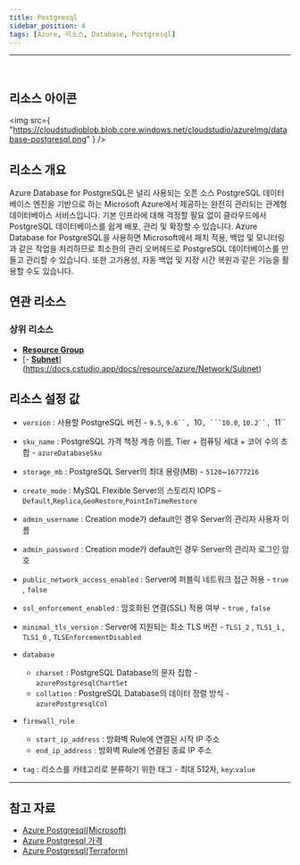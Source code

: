 ```yaml
---
title: Postgresql
sidebar_position: 4
tags: [Azure, 리소스, Database, Postgresql]
---
```


<hr />
<br />

## 리소스 아이콘

<img
    src={
        "https://cloudstudioblob.blob.core.windows.net/cloudstudio/azureImg/database-postgresql.png"
    }
/>

## 리소스 개요

Azure Database for PostgreSQL은 널리 사용되는 오픈 소스 PostgreSQL 데이터베이스 엔진을 기반으로 하는 Microsoft Azure에서 제공하는 완전히 관리되는 관계형 데이터베이스 서비스입니다.
기본 인프라에 대해 걱정할 필요 없이 클라우드에서 PostgreSQL 데이터베이스를 쉽게 배포, 관리 및 확장할 수 있습니다.
Azure Database for PostgreSQL을 사용하면 Microsoft에서 패치 적용, 백업 및 모니터링과 같은 작업을 처리하므로 최소한의 관리 오버헤드로 PostgreSQL 데이터베이스를 만들고 관리할 수 있습니다.
또한 고가용성, 자동 백업 및 지정 시간 복원과 같은 기능을 활용할 수도 있습니다.

## 연관 리소스

### 상위 리소스

-   [**Resource Group**](https://docs.cstudio.app/docs/resource/azure/Base/ResourceGroup)
-   [- [**Subnet**](https://docs.cstudio.app/docs/resource/azure/Network/Subnet)](https://docs.cstudio.app/docs/resource/azure/Network/Subnet)

## 리소스 설정 값

-   `version` : 사용할 PostgreSQL 버전 - `9.5`, ` 9.6``,  `10` , ```10.0 `, ` 10.2``,  `11``

-   `sku_name` : PostgreSQL 가격 책정 계층 이름, Tier + 컴퓨팅 세대 + 코어 수의 조합 - `azureDatabaseSku`

-   `storage_mb` : PostgreSQL Server의 최대 용량(MB) - `5120`~`16777216`

-   `create_mode` : MySQL Flexible Server의 스토리지 IOPS - `Default`,`Replica`,`GeoRestore`,`PointInTimeRestore`

-   `admin_username` : Creation mode가 default인 경우 Server의 관리자 사용자 이름

-   `admin_password` : Creation mode가 default인 경우 Server의 관리자 로그인 암호

-   `public_network_access_enabled` : Server에 퍼블릭 네트워크 접근 허용 - `true` , `false`

-   `ssl_enforcement_enabled` : 암호화된 연결(SSL) 적용 여부 - `true` , `false`

-   `minimal_tls_version` : Server에 지원되는 최소 TLS 버전 - `TLS1_2` , `TLS1_1` , `TLS1_0` , `TLSEnforcementDisabled`

-   `database`

    -   `charset` : PostgreSQL Database의 문자 집합 - `azurePostgresqlChartSet`
    -   `collation` : PostgreSQL Database의 데이터 정렬 방식 - `azurePostgresqlCol`

-   `firewall_rule`

    -   `start_ip_address` : 방화벽 Rule에 연결된 시작 IP 주소
    -   `end_ip_address` : 방화벽 Rule에 연결된 종료 IP 주소

-   `tag` : 리소스를 카테고리로 분류하기 위한 태그 - 최대 512자, `key`:`value`

---

## 참고 자료

-   [Azure Postgresql(Microsoft)](https://learn.microsoft.com/ko-kr/azure/postgresql/single-server/overview)
-   [Azure Postgresql 가격](https://azure.microsoft.com/ko-kr/pricing/details/postgresql/server/)
-   [Azure Postgresql(Terraform)](https://registry.terraform.io/providers/hashicorp/azurerm/latest/docs/resources/postgresql_server)
